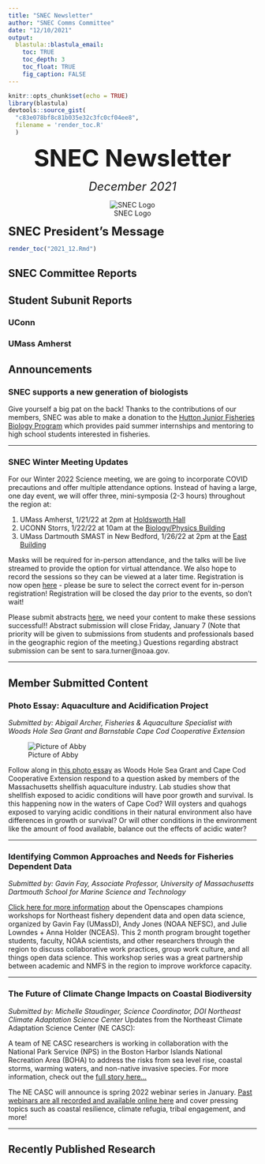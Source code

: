 ```yaml
---
title: "SNEC Newsletter"
author: "SNEC Comms Committee"
date: "12/10/2021"
output: 
  blastula::blastula_email:
    toc: TRUE
    toc_depth: 3
    toc_float: TRUE
    fig_caption: FALSE
---
```


```r
knitr::opts_chunk$set(echo = TRUE)
library(blastula)
devtools::source_gist(
  "c83e078bf8c81b035e32c3fc0cf04ee8", 
  filename = 'render_toc.R'
  )
```

<center> 
<font size="24"> **SNEC Newsletter** </font>

<font size="5"> *December 2021* </font>

![SNEC Logo](../Stock/SNEC_logo.jpg)
</center>

<font size="5"> **SNEC President's Message** </font>

```r
render_toc("2021_12.Rmd")
```

## SNEC Committee Reports 

## Student Subunit Reports 

### UConn 
### UMass Amherst

## Announcements 

### SNEC supports a new generation of biologists

Give yourself a big pat on the back! Thanks to the contributions of our members, SNEC was able to make a donation to the [Hutton Junior Fisheries Biology Program](https://hutton.fisheries.org/) which provides paid summer internships and mentoring to high school students interested in fisheries.

-----

### SNEC Winter Meeting Updates

For our Winter 2022 Science meeting, we are going to incorporate COVID precautions and offer multiple attendance options. Instead of having a large, one day event, we will offer three, mini-symposia (2-3 hours) throughout the region at:

1. UMass Amherst, 1/21/22 at 2pm at [Holdsworth Hall](https://goo.gl/maps/RpgZPykL7NCfSY5Y6)
2. UCONN Storrs, 1/22/22 at 10am at the [Biology/Physics Building](https://goo.gl/maps/duesG1fy8vTidFAc9)
3. UMass Dartmouth SMAST in New Bedford, 1/26/22 at 2pm at the [East Building](https://goo.gl/maps/K4BSD8eyj7BQNiqHA)

Masks will be required for in-person attendance, and the talks will be live streamed to provide the option for virtual attendance. We also hope to record the sessions so they can be viewed at a later time. Registration is now open [here](https://gcc02.safelinks.protection.outlook.com/?url=https%3A%2F%2Fsnec.fisheries.org%2Fmeetings%2Fmeeting-registration%2F&data=04%7C01%7Caarcher%40barnstablecounty.org%7C74af813134b742567cd808d9b3483abd%7C84475217b42348dbb766ed4bbbea74f1%7C0%7C0%7C637737945085250347%7CUnknown%7CTWFpbGZsb3d8eyJWIjoiMC4wLjAwMDAiLCJQIjoiV2luMzIiLCJBTiI6Ik1haWwiLCJXVCI6Mn0%3D%7C3000&sdata=xEbCT5%2BeINNtPeIQPMr67%2BDhEgC7c6uFWphsjJQvjGM%3D&reserved=0) - please be sure to select the correct event for in-person registration! Registration will be closed the day prior to the events, so don't wait!

Please submit abstracts [here](https://gcc02.safelinks.protection.outlook.com/?url=https%3A%2F%2Fdocs.google.com%2Fforms%2Fd%2Fe%2F1FAIpQLSduSteKq263XYzPt5_9EQpRRr4g1zJ3R7icYGrvqW2vRfYa9g%2Fviewform&data=04%7C01%7Caarcher%40barnstablecounty.org%7C74af813134b742567cd808d9b3483abd%7C84475217b42348dbb766ed4bbbea74f1%7C0%7C0%7C637737945085260293%7CUnknown%7CTWFpbGZsb3d8eyJWIjoiMC4wLjAwMDAiLCJQIjoiV2luMzIiLCJBTiI6Ik1haWwiLCJXVCI6Mn0%3D%7C3000&sdata=hRFwpr4gerAYnVbcYa6%2Foz4CR5t4D8KRNTJJRAsaVpg%3D&reserved=0), we need your content to make these sessions successful!! Abstract submission will close Friday, January 7 (Note that priority will be given to submissions from students and professionals based in the geographic region of the meeting.) Questions regarding abstract submission can be sent to sara.turner@noaa.gov.

-----

## Member Submitted Content

### Photo Essay: Aquaculture and Acidification Project
*Submitted by: Abigail Archer, Fisheries & Aquaculture Specialist with Woods Hole Sea Grant and Barnstable Cape Cod Cooperative Extension*

![Picture of Abby](abby.jpg)

Follow along in [this photo essay](https://seagrant.whoi.edu/photo-essay-aquaculture-and-acidification-project) as Woods Hole Sea Grant and Cape Cod Cooperative Extension respond to a question asked by members of the Massachusetts shellfish aquaculture industry. Lab studies show that shellfish exposed to acidic conditions will have poor growth and survival. Is this happening now in the waters of Cape Cod? Will oysters and quahogs exposed to varying acidic conditions in their natural environment also have differences in growth or survival? Or will other conditions in the environment like the amount of food available, balance out the effects of acidic water?

-----

### Identifying Common Approaches and Needs for Fisheries Dependent Data
*Submitted by: Gavin Fay, Associate Professor, University of Massachusetts Dartmouth School for Marine Science and Technology*

[Click here for more information](https://www.openscapes.org/blog/2021/11/12/fdd-champions/) about the Openscapes champions workshops for Northeast fishery dependent data and open data science, organized by Gavin Fay (UMassD), Andy Jones (NOAA NEFSC), and Julie Lowndes + Anna Holder (NCEAS). This 2 month program brought together students, faculty, NOAA scientists, and other researchers through the region to discuss collaborative work practices, group work culture, and all things open data science. This workshop series was a great partnership between academic and NMFS in the region to improve workforce capacity.

-----

### The Future of Climate Change Impacts on Coastal Biodiversity
*Submitted by: Michelle Staudinger, Science Coordinator, DOI Northeast Climate Adaptation Science Center*
Updates from the Northeast Climate Adaptation Science Center (NE CASC):

A team of NE CASC researchers is working in collaboration with the National Park Service (NPS) in the Boston Harbor Islands National Recreation Area (BOHA) to address the risks from sea level rise, coastal storms, warming waters, and non-native invasive species. For more information, check out the [full story here...](https://necasc.umass.edu/news/future-climate-change-impacts-coastal-biodiversity)

The NE CASC will announce is spring 2022 webinar series in January. [Past webinars are all recorded and available online here](https://necasc.umass.edu/webinars) and cover pressing topics such as coastal resilience, climate refugia, tribal engagement, and more!

-----

## Recently Published Research 